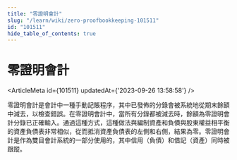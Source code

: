 ```yaml
---
title: "零證明會計"
slug: "/learn/wiki/zero-proofbookkeeping-101511"
id: "101511"
hide_table_of_contents: true
---
```



# 零證明會計

<ArticleMeta id={101511} updatedAt={'2023-09-26 13:58:58'} />
<div className='border-solid border-b border-t-0 my-4 border-[var(--ifm-color-gray-300)]' />

零證明會計是會計中一種手動記賬程序，其中已發佈的分錄會被系統地從期末餘額中減去，以檢查錯誤。在零證明會計中，當所有分錄都被減去時，餘額為零證明會計分錄已正確輸入。通過這種方式，這種做法與編制資產和負債與股東權益相平衡的資產負債表非常相似，從而抵消資產負債表的左側和右側，結果為零。零證明會計是作為雙目會計系統的一部分使用的，其中信用（負債）和借記（資產）同時被跟蹤。
